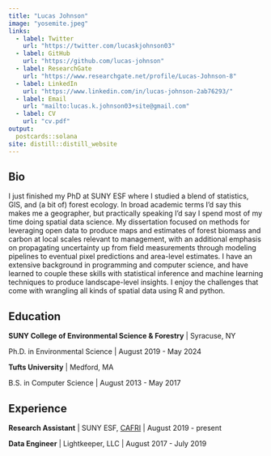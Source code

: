 ```yaml
---
title: "Lucas Johnson"
image: "yosemite.jpeg"
links:
  - label: Twitter
    url: "https://twitter.com/lucaskjohnson03"
  - label: GitHub
    url: "https://github.com/lucas-johnson"
  - label: ResearchGate
    url: "https://www.researchgate.net/profile/Lucas-Johnson-8"
  - label: LinkedIn
    url: "https://www.linkedin.com/in/lucas-johnson-2ab76293/"
  - label: Email
    url: "mailto:lucas.k.johnson03+site@gmail.com"
  - label: CV
    url: "cv.pdf"
output:
  postcards::solana
site: distill::distill_website
---
```

 
## Bio

I just finished my PhD at SUNY ESF where I studied a blend of statistics, GIS, and (a bit of) forest ecology. In broad academic terms I'd say this makes me a geographer, but practically speaking I'd say I spend most of my time doing spatial data science.
My dissertation focused on methods for leveraging open data to produce maps and estimates of forest
biomass and carbon at local scales relevant to management, with an additional emphasis on propagating uncertainty up from field measurements through modeling pipelines to eventual pixel predictions and area-level estimates.
I have an extensive background in programming and computer science, and have learned to couple these skills with statistical inference and machine 
learning techniques to produce landscape-level insights. 
I enjoy the challenges that come with wrangling all kinds of spatial data using
R and python. 


## Education

**SUNY College of Environmental Science & Forestry** | Syracuse, NY

Ph.D. in Environmental Science | August 2019 - May 2024

**Tufts University** | Medford, MA 

B.S. in Computer Science | August 2013 - May 2017

## Experience

**Research Assistant** | SUNY ESF, [CAFRI](http://cafri-ny.org/) | August 2019 - present

**Data Engineer** | Lightkeeper, LLC | August 2017 - July 2019
